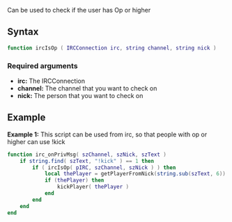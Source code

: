 
{{ModuleFunction|IRCEcho}}
Can be used to check if the user has Op or higher

==Syntax==
<syntaxhighlight lang="lua">
function ircIsOp ( IRCConnection irc, string channel, string nick )
</syntaxhighlight>
===Required arguments===
* '''irc:''' The IRCConnection
* '''channel:''' The channel that you want to check on
* '''nick:''' The person that you want to check on

==Example==
'''Example 1:''' This script can be used from irc, so that people with op or higher can use !kick
<syntaxhighlight lang="lua">
function irc_onPrivMsg( szChannel, szNick, szText )
  	if string.find( szText, "!kick" ) == 1 then
		if ( ircIsOp( pIRC, szChannel, szNick ) ) then
		  	local thePlayer = getPlayerFromNick(string.sub(szText, 6))
		  	if (thePlayer) then
				kickPlayer( thePlayer )
			end
		end
	end
end
</syntaxhighlight>